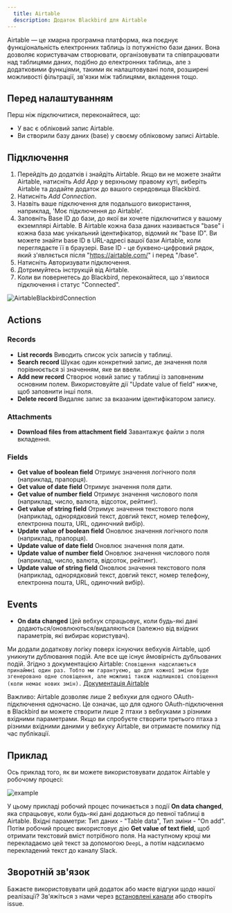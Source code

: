 ```yaml
---
  title: Airtable
  description: Додаток Blackbird для Airtable
---
```


<LinkCard title="Переглянути на Github" target="_blank" href="https://github.com/bb-io/Airtable" icon="github" />

Airtable — це хмарна програмна платформа, яка поєднує функціональність електронних таблиць із потужністю бази даних. Вона дозволяє користувачам створювати, організовувати та співпрацювати над таблицями даних, подібно до електронних таблиць, але з додатковими функціями, такими як налаштовувані поля, розширені можливості фільтрації, зв'язки між таблицями, вкладення тощо.

## Перед налаштуванням

Перш ніж підключитися, переконайтеся, що:

- У вас є обліковий запис Airtable.
- Ви створили базу даних (base) у своєму обліковому записі Airtable.

## Підключення

1. Перейдіть до додатків і знайдіть Airtable. Якщо ви не можете знайти Airtable, натисніть _Add App_ у верхньому правому куті, виберіть Airtable та додайте додаток до вашого середовища Blackbird.
2. Натисніть _Add Connection_.
3. Назвіть ваше підключення для подальшого використання, наприклад, 'Моє підключення до Airtable'.
4. Заповніть Base ID до бази, до якої ви хочете підключитися у вашому екземплярі Airtable. В Airtable кожна база даних називається "base" і кожна база має унікальний ідентифікатор, відомий як "base ID". Ви можете знайти base ID в URL-адресі вашої бази Airtable, коли переглядаєте її в браузері. Base ID - це буквено-цифровий рядок, який з'являється після "https://airtable.com/" і перед "/base".
5. Натисніть Авторизувати підключення.
6. Дотримуйтесь інструкцій від Airtable.
7. Коли ви повернетесь до Blackbird, переконайтеся, що з'явилося підключення і статус "Connected".

![AirtableBlackbirdConnection](https://raw.githubusercontent.com/bb-io/Airtable/main/image/README/AirtableBlackbirdConnection.png)

## Actions

### Records

- **List records** Виводить список усіх записів у таблиці.
- **Search record** Шукає один конкретний запис, де значення поля порівнюється зі значенням, яке ви ввели.
- **Add new record** Створює новий запис у таблиці із заповненим основним полем. Використовуйте дії "Update value of field" нижче, щоб заповнити інші поля.
- **Delete record** Видаляє запис за вказаним ідентифікатором запису.

### Attachments

- **Download files from attachment field** Завантажує файли з поля вкладення.

### Fields

- **Get value of boolean field** Отримує значення логічного поля (наприклад, прапорця).
- **Get value of date field** Отримує значення поля дати.
- **Get value of number field** Отримує значення числового поля (наприклад, число, валюта, відсоток, рейтинг).
- **Get value of string field** Отримує значення текстового поля (наприклад, однорядковий текст, довгий текст, номер телефону, електронна пошта, URL, одиночний вибір).
- **Update value of boolean field** Оновлює значення логічного поля (наприклад, прапорця).
- **Update value of date field** Оновлює значення поля дати.
- **Update value of number field** Оновлює значення числового поля (наприклад, число, валюта, відсоток, рейтинг).
- **Update value of string field** Оновлює значення текстового поля (наприклад, однорядковий текст, довгий текст, номер телефону, електронна пошта, URL, одиночний вибір).

## Events

- **On data changed** Цей вебхук спрацьовує, коли будь-які дані додаються/оновлюються/видаляються (залежно від вхідних параметрів, які вибирає користувач).

Ми додали додаткову логіку поверх існуючих вебхуків Airtable, щоб уникнути дублювання подій. Але все ще існує ймовірність дубльованих подій.
Згідно з документацією Airtable: 
`Сповіщення надсилаються принаймні один раз. Тобто ми гарантуємо, що для кожної зміни буде згенеровано одне сповіщення, але можливі також надлишкові сповіщення (коли немає нових змін).`
[Документація Airtable](https://airtable.com/developers/web/api/webhooks-overview)

Важливо: Airtable дозволяє лише 2 вебхуки для одного OAuth-підключення одночасно. Це означає, що для одного OAuth-підключення в Blackbird ви можете створити лише 2 птахи з вебхуками з різними вхідними параметрами. Якщо ви спробуєте створити третього птаха з різними вхідними даними у вебхуку Airtable, ви отримаєте помилку під час публікації.

## Приклад 

Ось приклад того, як ви можете використовувати додаток Airtable у робочому процесі:

![example](https://raw.githubusercontent.com/bb-io/Airtable/main/image/README/example.png)

У цьому прикладі робочий процес починається з події **On data changed**, яка спрацьовує, коли будь-які дані додаються до певної таблиці в Airtable. Вхідні параметри: Тип даних - "Table data", Тип зміни - "On add". Потім робочий процес використовує дію **Get value of text field**, щоб отримати текстовий вміст потрібного поля. На наступному кроці ми перекладаємо цей текст за допомогою `DeepL`, а потім надсилаємо перекладений текст до каналу Slack.

## Зворотній зв'язок

Бажаєте використовувати цей додаток або маєте відгуки щодо нашої реалізації? Зв'яжіться з нами через [встановлені канали](https://www.blackbird.io/) або створіть issue.